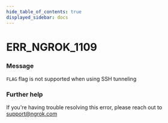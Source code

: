 ```yaml
---
hide_table_of_contents: true
displayed_sidebar: docs
---
```



# ERR_NGROK_1109

### Message

`FLAG` flag is not supported when using SSH tunneling

<ErrorDetails error="err_ngrok_1109" />

### Further help

If you're having trouble resolving this error, please reach out to [support@ngrok.com](mailto:support@ngrok.com?subject=Help%20with%20ERR_NGROK_1109)
